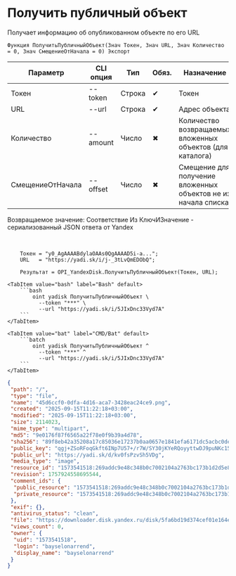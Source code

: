 ﻿---
sidebar_position: 4
description: Получить публичный объект и другие функции для работы с Yandex Disk в Открытом пакете интеграций - бесплатной open-source библиотеке интеграций для 1С:Предприятие 8, OneScript и CLI
keywords: [1C, 1С, 1С:Предприятие, 1С:Предприятие 8.3, API, Интеграция, Сервисы, Обмен, OneScript, CLI, Yandex Disk]
---


# Получить публичный объект
 Получает информацию об опубликованном объекте по его URL



`Функция ПолучитьПубличныйОбъект(Знач Токен, Знач URL, Знач Количество = 0, Знач СмещениеОтНачала = 0) Экспорт`

  | Параметр | CLI опция | Тип | Обяз. | Назначение |
  |-|-|-|-|-|
  | Токен | --token | Строка | &#x2714; | Токен |
  | URL | --url | Строка | &#x2714; | Адрес объекта |
  | Количество | --amount | Число | &#x2716; | Количество возвращаемых вложенных объектов (для каталога) |
  | СмещениеОтНачала | --offset | Число | &#x2716; | Смещение для получение вложенных объектов не из начала списка |

  
  Возвращаемое значение:   Соответствие Из КлючИЗначение - сериализованный JSON ответа от Yandex

<br/>




```bsl title="Пример использования для 1С:Предприятие/OneScript"
    Токен = "y0_AgAAAABdylaOAAs0QgAAAAD5i-a...";
    URL   = "https://yadi.sk/i/j-_3tLvQmEDObQ";

    Результат = OPI_YandexDisk.ПолучитьПубличныйОбъект(Токен, URL);
```
    

 <Tabs>
  
    <TabItem value="bash" label="Bash" default>
        ```bash
            oint yadisk ПолучитьПубличныйОбъект \
              --token "***" \
              --url "https://yadi.sk/i/5JIxDnc33Vyd7A"
        ```
    </TabItem>
  
    <TabItem value="bat" label="CMD/Bat" default>
        ```batch
            oint yadisk ПолучитьПубличныйОбъект ^
              --token "***" ^
              --url "https://yadi.sk/i/5JIxDnc33Vyd7A"
        ```
    </TabItem>
</Tabs>


```json title="Результат"
{
 "path": "/",
 "type": "file",
 "name": "45d6ccf0-0dfa-4d16-aca7-3428eac24ce9.png",
 "created": "2025-09-15T11:22:18+03:00",
 "modified": "2025-09-15T11:22:18+03:00",
 "size": 2114023,
 "mime_type": "multipart",
 "md5": "9e0176f87f6565a22f78e0f9b39a4d78",
 "sha256": "89f8eb42a35208a17c85036e17237b0aa0657e1841efa6171dc5acbc0dea9e18",
 "public_key": "qgj+ZSoRFoqGkft6INp7U57+/r7W/SY30jKYeRQoyyttwDJ9puNKc15jcdet9MGFq/J6bpmRyOJonT3VoXnDag==",
 "public_url": "https://yadi.sk/d/kv0fsPzvSh5VDg",
 "media_type": "image",
 "resource_id": "1573541518:269addc9e48c348b0c7002104a2763bc173b1d2d5e8d5f55baf969cb717b0d3a",
 "revision": 1757924558695544,
 "comment_ids": {
  "public_resource": "1573541518:269addc9e48c348b0c7002104a2763bc173b1d2d5e8d5f55baf969cb717b0d3a",
  "private_resource": "1573541518:269addc9e48c348b0c7002104a2763bc173b1d2d5e8d5f55baf969cb717b0d3a"
 },
 "exif": {},
 "antivirus_status": "clean",
 "file": "https://downloader.disk.yandex.ru/disk/5fa6bd19d374cef01e164e237af6518078fa6dda2bd24f4b2b8caf17fd9a7f9a/68c80510/gwThwhLBKYvLhQCNnqAHivpjSuRx12tyCJhhjLbCJ9Qdn0mbOe1BUlw_NUjFytfq43FDWtYDkejqkeYmwxI8-A%3D%3D?uid=0&filename=45d6ccf0-0dfa-4d16-aca7-3428eac24ce9.png&disposition=attachment&hash=&limit=0&content_type=multipart&owner_uid=0&fsize=2114023&hid=03d7263840468e281bd0b238a26e7d0d&media_type=image&tknv=v3&etag=9e0176f87f6565a22f78e0f9b39a4d78",
 "views_count": 0,
 "owner": {
  "uid": "1573541518",
  "login": "bayselonarrend",
  "display_name": "bayselonarrend"
 }
}
```
